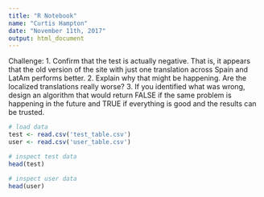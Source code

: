 ```yaml
---
title: "R Notebook"
name: "Curtis Hampton"
date: "November 11th, 2017"
output: html_document
---
```


Challenge:
1. Confirm that the test is actually negative. That is, it appears that the old version of the site with just one translation across Spain and LatAm performs better.
2. Explain why that might be happening. Are the localized translations really worse?
3. If you identified what was wrong, design an algorithm that would return FALSE if the same problem is happening in the future and TRUE if everything is good and the results can be trusted.

```r
# load data
test <- read.csv('test_table.csv')
user <- read.csv('user_table.csv')
```

```r
# inspect test data
head(test)
```

```r
# inspect user data
head(user)
```

